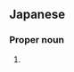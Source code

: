 ==Japanese==
{{ja-kanjitab|あめ|の|yomi=k}}

===Proper noun===
{{ja-pos|あめの|proper}}

# {{surname|lang=ja|sort=あめの}}